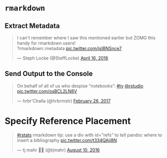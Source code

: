 # `rmarkdown`

## Extract Metadata

<blockquote class="twitter-tweet" data-lang="en"><p lang="en" dir="ltr">I can&#39;t remember where I saw this mentioned earlier but ZOMG this handy for rmarkdown users!<br>?rmarkdown::metadata <a href="https://t.co/jsIBNSnce7">pic.twitter.com/jsIBNSnce7</a></p>&mdash; Steph Locke (@SteffLocke) <a href="https://twitter.com/SteffLocke/status/721368166232911873?ref_src=twsrc%5Etfw">April 16, 2016</a></blockquote> <script async src="https://platform.twitter.com/widgets.js" charset="utf-8"></script> 

## Send Output to the Console

<blockquote class="twitter-tweet" data-lang="en"><p lang="en" dir="ltr">On behalf of all of us who despise “notebooks”: <a href="https://twitter.com/hashtag/ty?src=hash&amp;ref_src=twsrc%5Etfw">#ty</a> <a href="https://twitter.com/rstudio?ref_src=twsrc%5Etfw">@rstudio</a> <a href="https://t.co/osBCL2LN8V">pic.twitter.com/osBCL2LN8V</a></p>&mdash; hrbr&#39;Challa (@hrbrmstr) <a href="https://twitter.com/hrbrmstr/status/835871091960721409?ref_src=twsrc%5Etfw">February 26, 2017</a></blockquote> <script async src="https://platform.twitter.com/widgets.js" charset="utf-8"></script> 

# Specify Reference Placement

<blockquote class="twitter-tweet" data-lang="en"><p lang="en" dir="ltr"><a href="https://twitter.com/hashtag/rstats?src=hash&amp;ref_src=twsrc%5Etfw">#rstats</a> rmarkdown tip: use a div with id=&quot;refs&quot; to tell pandoc where to insert a bibliography <a href="https://t.co/t334QAii8N">pic.twitter.com/t334QAii8N</a></p>&mdash; tj mahr 🍕🍍 (@tjmahr) <a href="https://twitter.com/tjmahr/status/763435602935095296?ref_src=twsrc%5Etfw">August 10, 2016</a></blockquote> <script async src="https://platform.twitter.com/widgets.js" charset="utf-8"></script> 
